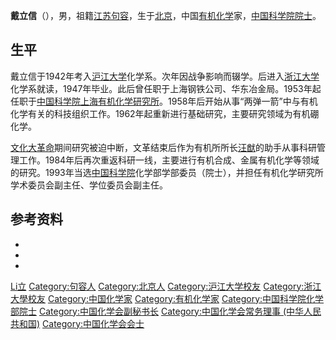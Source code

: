 '''戴立信'''（{{bd|1924年|11月13日}}），男，祖籍[[江苏|江苏]][[句容|句容]]，生于[[北京|北京]]，中国[[有机化学|有机化学]]家，[[中国科学院院士|中国科学院院士]]。

== 生平 ==
戴立信于1942年考入[[沪江大学|沪江大学]]化学系。次年因战争影响而辍学。后进入[[浙江大学|浙江大学]]化学系就读，1947年毕业。此后曾任职于上海钢铁公司、华东冶金局。1953年起任职于[[中国科学院上海有机化学研究所|中国科学院上海有机化学研究所]]。1958年后开始从事“两弹一箭”中与有机化学有关的科技组织工作。1962年起重新进行基础研究，主要研究领域为有机硼化学。

[[文化大革命|文化大革命]]期间研究被迫中断，文革结束后作为有机所所长[[汪猷|汪猷]]的助手从事科研管理工作。1984年后再次重返科研一线，主要进行有机合成、金属有机化学等领域的研究。1993年当选[[中国科学院|中国科学院]]化学部学部委员（院士），并担任有机化学研究所学术委员会副主任、学位委员会副主任。

== 参考资料 ==
{{ReflistH}}
* {{cite web|url=http://sourcedb.cas.cn/sourcedb_ad_cas/zw2/ysxx/hxb/200906/t20090624_1802318.html|title=戴立信|publisher=中国科学院|deadurl=yes|archiveurl=https://web.archive.org/web/20111020224658/http://sourcedb.cas.cn/sourcedb_ad_cas/zw2/ysxx/hxb/200906/t20090624_1802318.html|archivedate=2011-10-20}}
* {{cite book|title=《中国科学技术专家传略·理学编 化学卷 三》|publisher=中国科学技术出版社|date=1999年12月}}
* {{cite web|url=http://www.cas.cn/xw/cmsm/201007/t20100720_2907351.shtml|title=新民晚报 戴立信：求实治学 豁达做人|publisher=中国科学院|access-date=2011-11-10|archive-date=2019-06-09|archive-url=https://web.archive.org/web/20190609193836/http://www.cas.cn/xw/cmsm/201007/t20100720_2907351.shtml}}
{{ReflistF}}

{{中国科学院化学部院士}}
{{中国化学会会士}}
{{Navboxes 
| title  = 戴立信在[[中國化學會_(中華人民共和國)|中国化学会]]的职务
| list1  =
{{中国化学会第二十届理事会}}
{{中国化学会第二十一届理事会}}
{{中国化学会第二十二届理事会}}
{{中国化学会第二十三届理事会}}
}}

{{Authority control}}
{{DEFAULTSORT:Dai戴}}
[[Category:戴姓|Li立]]
[[Category:句容人|Category:句容人]]
[[Category:北京人|Category:北京人]]
[[Category:沪江大学校友|Category:沪江大学校友]]
[[Category:浙江大學校友|Category:浙江大學校友]]
[[Category:中国化学家|Category:中国化学家]]
[[Category:有机化学家|Category:有机化学家]]
[[Category:中国科学院化学部院士|Category:中国科学院化学部院士]]
[[Category:中国化学会副秘书长|Category:中国化学会副秘书长]]
[[Category:中国化学会常务理事_(中华人民共和国)|Category:中国化学会常务理事 (中华人民共和国)]]
[[Category:中国化学会会士|Category:中国化学会会士]]